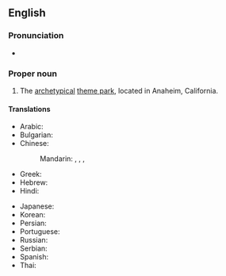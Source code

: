 ==English==
{{wikipedia}}

===Pronunciation===
* {{IPA|/dɪzniːlænd/}}

===Proper noun===
{{en-proper noun}}

# The [[archetypical]] [[theme park]], located in Anaheim, California.

====Translations====
{{trans-top|Disneyland, theme park}}
* Arabic: {{t|ar|ديزني لاند|m|tr=diizni laand|sc=Arab}}
* Bulgarian: {{t|bg|Дисниленд|tr=Disnilend}}
* Chinese:
*: Mandarin: {{t|zh|迪斯尼樂園|sc=Hani}},  {{t|zh|迪斯尼乐园|tr=Dísīní lèyuán|sc=Hani}},  {{t|zh|迪士尼樂園|sc=Hani}},  {{t|zh|迪士尼乐园|tr=Díshìní lèyuán|sc=Hani}}
* Greek: {{t|el|Ντίσνεϋλαντ|sc=polytonic}}
* Hebrew: {{t|he|דיסנילנד|sc=Hebr}}
* Hindi: {{t|hi|डिज़्नीलैंड|sc=Deva}}
{{trans-mid}}
* Japanese: {{t-|ja|ディズニーランド|tr=Dizunīrando}}
* Korean: {{t|ko|디즈니랜드|tr=Dijeunirandeu|sc=Kore}}
* Persian: {{t|fa|دیزنی‌لند|sc=fa-Arab}}
* Portuguese: {{t|pt|Disneylândia}}
* Russian: {{t|ru|Диснейленд|m|tr=Disnejlénd|sc=Cyrl}}
* Serbian: {{t|sr|Дизниленд|m|sc=Cyrl}}
* Spanish: {{t-|es|Disneylandia}}
* Thai: {{t|th|ดิสนีย์แลนด์|sc=Thai}}
{{trans-bottom}}
